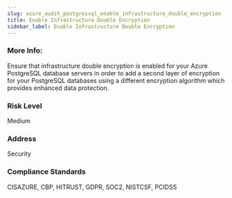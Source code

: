 ```yaml
---
slug: azure_audit_postgressql_enable_infrastructure_double_encryption
title: Enable Infrastructure Double Encryption
sidebar_label: Enable Infrastructure Double Encryption
---
```


### More Info:

Ensure that infrastructure double encryption is enabled for your Azure PostgreSQL database servers in order to add a second layer of encryption for your PostgreSQL databases using a different encryption algorithm which provides enhanced data protection.

### Risk Level

Medium

### Address

Security

### Compliance Standards

CISAZURE, CBP, HITRUST, GDPR, SOC2, NISTCSF, PCIDSS


